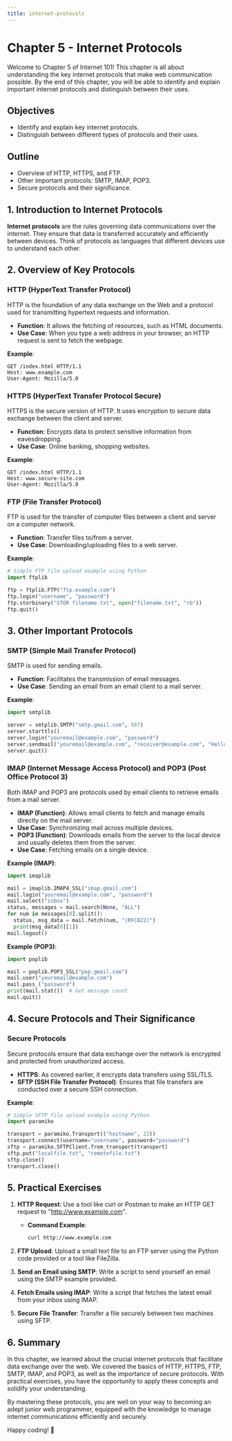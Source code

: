 ```yaml
---
title: internet-protocols
---
```


# Chapter 5 - Internet Protocols

Welcome to Chapter 5 of Internet 101! This chapter is all about understanding the key internet protocols that make web communication possible. By the end of this chapter, you will be able to identify and explain important internet protocols and distinguish between their uses.

## Objectives

- Identify and explain key internet protocols.
- Distinguish between different types of protocols and their uses.

## Outline

- Overview of HTTP, HTTPS, and FTP.
- Other important protocols: SMTP, IMAP, POP3.
- Secure protocols and their significance.

## 1. Introduction to Internet Protocols

**Internet protocols** are the rules governing data communications over the internet. They ensure that data is transferred accurately and efficiently between devices. Think of protocols as languages that different devices use to understand each other.

## 2. Overview of Key Protocols

### HTTP (HyperText Transfer Protocol)

HTTP is the foundation of any data exchange on the Web and a protocol used for transmitting hypertext requests and information.

- **Function**: It allows the fetching of resources, such as HTML documents.
- **Use Case**: When you type a web address in your browser, an HTTP request is sent to fetch the webpage.

**Example**:
```http
GET /index.html HTTP/1.1
Host: www.example.com
User-Agent: Mozilla/5.0
```

### HTTPS (HyperText Transfer Protocol Secure)

HTTPS is the secure version of HTTP. It uses encryption to secure data exchange between the client and server.

- **Function**: Encrypts data to protect sensitive information from eavesdropping.
- **Use Case**: Online banking, shopping websites.

**Example**:
```http
GET /index.html HTTP/1.1
Host: www.secure-site.com
User-Agent: Mozilla/5.0
```

### FTP (File Transfer Protocol)

FTP is used for the transfer of computer files between a client and server on a computer network.

- **Function**: Transfer files to/from a server.
- **Use Case**: Downloading/uploading files to a web server.

**Example**:
```python
# Simple FTP file upload example using Python
import ftplib

ftp = ftplib.FTP("ftp.example.com")
ftp.login("username", "password")
ftp.storbinary("STOR filename.txt", open("filename.txt", "rb"))
ftp.quit()
```

## 3. Other Important Protocols

### SMTP (Simple Mail Transfer Protocol)

SMTP is used for sending emails.

- **Function**: Facilitates the transmission of email messages.
- **Use Case**: Sending an email from an email client to a mail server.

**Example**:
```python
import smtplib

server = smtplib.SMTP("smtp.gmail.com", 587)
server.starttls()
server.login("youremail@example.com", "password")
server.sendmail("youremail@example.com", "receiver@example.com", "Hello World!")
server.quit()
```

### IMAP (Internet Message Access Protocol) and POP3 (Post Office Protocol 3)

Both IMAP and POP3 are protocols used by email clients to retrieve emails from a mail server.

- **IMAP (Function)**: Allows email clients to fetch and manage emails directly on the mail server.
- **Use Case**: Synchronizing mail across multiple devices.
- **POP3 (Function)**: Downloads emails from the server to the local device and usually deletes them from the server.
- **Use Case**: Fetching emails on a single device.

**Example (IMAP)**:
```python
import imaplib

mail = imaplib.IMAP4_SSL("imap.gmail.com")
mail.login("youremail@example.com", "password")
mail.select("inbox")
status, messages = mail.search(None, "ALL")
for num in messages[0].split():
  status, msg_data = mail.fetch(num, "(RFC822)")
  print(msg_data[0][1])
mail.logout()
```

**Example (POP3)**:
```python
import poplib

mail = poplib.POP3_SSL("pop.gmail.com")
mail.user("youremail@example.com")
mail.pass_("password")
print(mail.stat())  # Get message count
mail.quit()
```

## 4. Secure Protocols and Their Significance

### Secure Protocols

Secure protocols ensure that data exchange over the network is encrypted and protected from unauthorized access.

- **HTTPS**: As covered earlier, it encrypts data transfers using SSL/TLS.
- **SFTP (SSH File Transfer Protocol)**: Ensures that file transfers are conducted over a secure SSH connection.

**Example**:
```python
# Simple SFTP file upload example using Python
import paramiko

transport = paramiko.Transport(("hostname", 22))
transport.connect(username="username", password="password")
sftp = paramiko.SFTPClient.from_transport(transport)
sftp.put("localfile.txt", "remotefile.txt")
sftp.close()
transport.close()
```

## 5. Practical Exercises

1. **HTTP Request**: Use a tool like curl or Postman to make an HTTP GET request to "http://www.example.com".
   - **Command Example**:
     ```sh
     curl http://www.example.com
     ```

2. **FTP Upload**: Upload a small text file to an FTP server using the Python code provided or a tool like FileZilla.

3. **Send an Email using SMTP**: Write a script to send yourself an email using the SMTP example provided.

4. **Fetch Emails using IMAP**: Write a script that fetches the latest email from your inbox using IMAP.

5. **Secure File Transfer**: Transfer a file securely between two machines using SFTP.

## 6. Summary

In this chapter, we learned about the crucial internet protocols that facilitate data exchange over the web. We covered the basics of HTTP, HTTPS, FTP, SMTP, IMAP, and POP3, as well as the importance of secure protocols. With practical exercises, you have the opportunity to apply these concepts and solidify your understanding.

By mastering these protocols, you are well on your way to becoming an adept junior web programmer, equipped with the knowledge to manage internet communications efficiently and securely.

Happy coding! 🚀